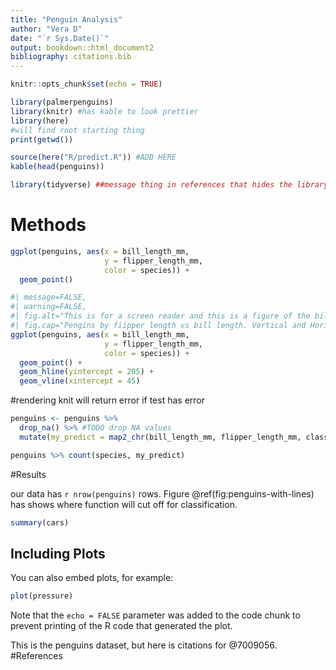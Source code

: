 ```yaml
---
title: "Penguin Analysis"
author: "Vera D"
date: "`r Sys.Date()`"
output: bookdown::html_document2
bibliography: citations.bib
---
```


```r
knitr::opts_chunk$set(echo = TRUE)
```

```r
library(palmerpenguins)
library(knitr) #has kable to look prettier
library(here)
#will find root starting thing
print(getwd())

source(here("R/predict.R")) #ADD HERE 
kable(head(penguins))
```

```r
library(tidyverse) ##message thing in references that hides the library
```

# Methods

```r
ggplot(penguins, aes(x = bill_length_mm,
                     y = flipper_length_mm,
                     color = species)) +
  geom_point()
```


```r
#| message=FALSE,
#| warning=FALSE,
#| fig.alt="This is for a screen reader and this is a figure of the bill_length_mm on the x axis, and the fillter_lenth_mm on the y, colore by species of penguins",
#| fig.cap="Pengins by fiipper length vs bill length. Vertical and Horizontal lines represent cutoffs from the function."
ggplot(penguins, aes(x = bill_length_mm,
                     y = flipper_length_mm,
                     color = species)) +
  geom_point() +
  geom_hline(yintercept = 205) +
  geom_vline(xintercept = 45)
```


#rendering knit will return error if test has error 

```r
penguins <- penguins %>% 
  drop_na() %>% #TODO drop NA values
  mutate(my_predict = map2_chr(bill_length_mm, flipper_length_mm, classify_penguin))
```

```r
penguins %>% count(species, my_predict)
```

#Results

our data has `r nrow(penguins)` rows.
Figure \@ref(fig:penguins-with-lines) has shows where function will cut off for classification.

```r
summary(cars)
```

## Including Plots

You can also embed plots, for example:

```r
plot(pressure)
```

Note that the `echo = FALSE` parameter was added to the code chunk to prevent printing of the R code that generated the plot.


This is the penguins dataset, but here is citations for @7009056.
#References



